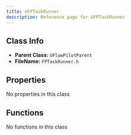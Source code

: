 ```yaml
---
title: UFPTaskRunner
description: Reference page for UFPTaskRunner
---
```


## Class Info
- __Parent Class:__ `UFlowPilotParent`
- __FileName:__ `FPTaskRunner.h`

## Properties

No properties in this class

## Functions

No functions in this class

